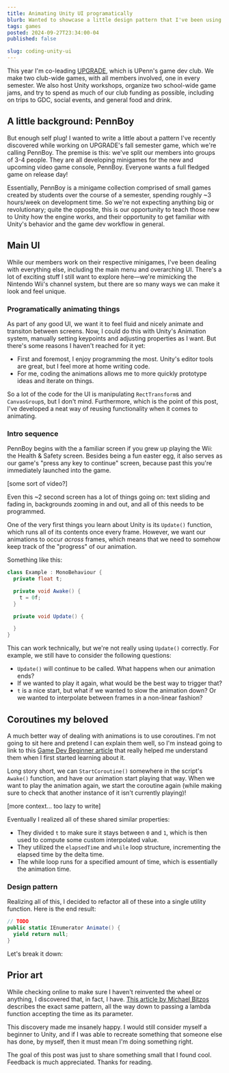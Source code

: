 ```yaml
---
title: Animating Unity UI programatically
blurb: Wanted to showcase a little design pattern that I've been using while coding up the animations for our game's UI.
tags: games
posted: 2024-09-27T23:34:00-04
published: false

slug: coding-unity-ui
---
```


This year I'm co-leading [UPGRADE](https://pennupgrade.com), which is UPenn's game dev club. We make two club-wide games, with all members involved, one in every semester. We also host Unity workshops, organize two school-wide game jams, and try to spend as much of our club funding as possible, including on trips to GDC, social events, and general food and drink.

## A little background: PennBoy

But enough self plug! I wanted to write a little about a pattern I've recently discovered while working on UPGRADE's fall semester game, which we're calling PennBoy. The premise is this: we've split our members into groups of 3-4 people. They are all developing minigames for the new and upcoming video game console, PennBoy. Everyone wants a full fledged game on release day!

Essentially, PennBoy is a minigame collection comprised of small games created by students over the course of a semester, spending roughly ~3 hours/week on development time. So we're not expecting anything big or revolutionary; quite the opposite, this is our opportunity to teach those new to Unity how the engine works, and their opportunity to get familiar with Unity's behavior and the game dev workflow in general.

## Main UI

While our members work on their respective minigames, I've been dealing with everything else, including the main menu and overarching UI. There's a lot of exciting stuff I still want to explore here—we're mimicking the Nintendo Wii's channel system, but there are so many ways we can make it look and feel unique.

### Programatically animating things

As part of any good UI, we want it to feel fluid and nicely animate and transiton between screens. Now, I could do this with Unity's Animation system, manually setting keypoints and adjusting properties as I want. But there's some reasons I haven't reached for it yet:

- First and foremost, I enjoy programming the most. Unity's editor tools are great, but I feel more at home writing code.
- For me, coding the animations allows me to more quickly prototype ideas and iterate on things.

So a lot of the code for the UI is manipulating `RectTransform`s and `CanvasGroup`s, but I don't mind. Furthermore, which is the point of this post, I've developed a neat way of reusing functionality when it comes to animating.

### Intro sequence

PennBoy begins with the a familiar screen if you grew up playing the Wii: the Health & Safety screen. Besides being a fun easter egg, it also serves as our game's "press any key to continue" screen, because past this you're immediately launched into the game.

[some sort of video?]

Even this ~2 second screen has a lot of things going on: text sliding and fading in, backgrounds zooming in and out, and all of this needs to be programmed.

One of the very first things you learn about Unity is its `Update()` function, which runs all of its contents once every frame. However, we want our animations to occur _across_ frames, which means that we need to somehow keep track of the "progress" of our animation.

Something like this:

```csharp
class Example : MonoBehaviour {
  private float t;

  private void Awake() {
    t = 0f;
  }

  private void Update() {

  }
}
```

This can work technically, but we're not really using `Update()` correctly. For example, we still have to consider the following questions:

- `Update()` will continue to be called. What happens when our animation ends?
- If we wanted to play it again, what would be the best way to trigger that?
- `t` is a nice start, but what if we wanted to slow the animation down? Or we wanted to interpolate between frames in a non-linear fashion?

## Coroutines my beloved

A much better way of dealing with animations is to use coroutines. I'm not going to sit here and pretend I can explain them well, so I'm instead going to link to this [Game Dev Beginner article](https://gamedevbeginner.com/coroutines-in-unity-when-and-how-to-use-them/) that really helped me understand them when I first started learning about it.

Long story short, we can `StartCoroutine()` somewhere in the script's `Awake()` function, and have our animation start playing that way. When we want to play the animation again, we start the coroutine again (while making sure to check that another instance of it isn't currently playing)!

[more context... too lazy to write]

Eventually I realized all of these shared similar properties:

- They divided `t` to make sure it stays between `0` and `1`, which is then used to compute some custom interpolated value.
- They utilized the `elapsedTime` and `while` loop structure, incrementing the elapsed time by the delta time.
- The while loop runs for a specified amount of time, which is essentially the animation time.

### Design pattern

Realizing all of this, I decided to refactor all of these into a single utility function. Here is the end result:

```csharp
// TODO
public static IEnumerator Animate() {
  yield return null;
}
```

Let's break it down:

## Prior art

While checking online to make sure I haven't reinvented the wheel or anything, I discovered that, in fact, I have. [This article by Michael Bitzos](https://michaelbitzos.com/devblog/programmatic-animation-using-coroutines) describes the exact same pattern, all the way down to passing a lambda function accepting the time as its parameter.

This discovery made me insanely happy. I would still consider myself a beginner to Unity, and if I was able to recreate something that someone else has done, by myself, then it must mean I'm doing something right.

The goal of this post was just to share something small that I found cool. Feedback is much appreciated. Thanks for reading.
